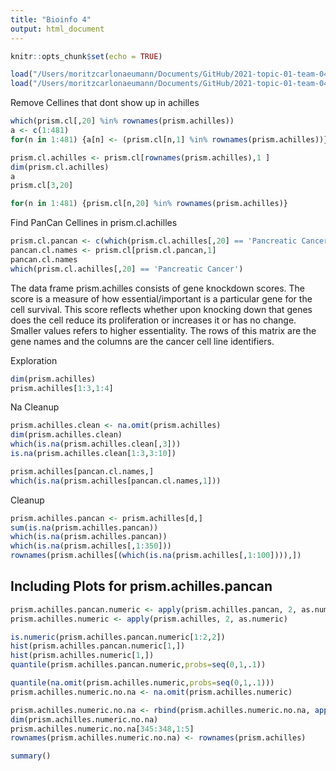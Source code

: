 ```yaml
---
title: "Bioinfo 4"
output: html_document
---
```


```r
knitr::opts_chunk$set(echo = TRUE)

load("/Users/moritzcarlonaeumann/Documents/GitHub/2021-topic-01-team-04/Data/cellline_datasets.rda")
load("/Users/moritzcarlonaeumann/Documents/GitHub/2021-topic-01-team-04/Data/prism_datasets.rda")
```
Remove Cellines that dont show up in achilles
```r
which(prism.cl[,20] %in% rownames(prism.achilles))
a <- c(1:481)
for(n in 1:481) {a[n] <- (prism.cl[n,1] %in% rownames(prism.achilles))}

prism.cl.achilles <- prism.cl[rownames(prism.achilles),1 ] 
dim(prism.cl.achilles)
a
prism.cl[3,20]
```
```r
for(n in 1:481) {prism.cl[n,20] %in% rownames(prism.achilles)}
```

Find PanCan Cellines in prism.cl.achilles
```r
prism.cl.pancan <- c(which(prism.cl.achilles[,20] == 'Pancreatic Cancer'))
pancan.cl.names <- prism.cl[prism.cl.pancan,1]
pancan.cl.names
which(prism.cl.achilles[,20] == 'Pancreatic Cancer')
```

The data frame prism.achilles consists of gene knockdown scores. The score is a measure of how essential/important is a particular gene for the cell survival. This score reflects whether upon knocking down that genes does the cell reduce its proliferation or increases it or has no change. Smaller values refers to higher essentiality. The rows of this matrix are the gene names and the columns are the cancer cell line identifiers.

Exploration
```r
dim(prism.achilles)
prism.achilles[1:3,1:4]
```
Na Cleanup
```r
prism.achilles.clean <- na.omit(prism.achilles)
dim(prism.achilles.clean)
which(is.na(prism.achilles.clean[,3]))
is.na(prism.achilles.clean[1:3,3:10])

```


```r
prism.achilles[pancan.cl.names,]
which(is.na(prism.achilles[pancan.cl.names,1]))
```

Cleanup
```r

prism.achilles.pancan <- prism.achilles[d,]
sum(is.na(prism.achilles.pancan))
which(is.na(prism.achilles.pancan))
which(is.na(prism.achilles[,1:350]))
rownames(prism.achilles[(which(is.na(prism.achilles[,1:100]))),])
```

## Including Plots for prism.achilles.pancan


```r
prism.achilles.pancan.numeric <- apply(prism.achilles.pancan, 2, as.numeric)
prism.achilles.numeric <- apply(prism.achilles, 2, as.numeric)
```

```r
is.numeric(prism.achilles.pancan.numeric[1:2,2])
hist(prism.achilles.pancan.numeric[1,])
hist(prism.achilles.numeric[1,])
quantile(prism.achilles.pancan.numeric,probs=seq(0,1,.1))
```
```r
quantile(na.omit(prism.achilles.numeric,probs=seq(0,1,.1)))
prism.achilles.numeric.no.na <- na.omit(prism.achilles.numeric)
```
```r
prism.achilles.numeric.no.na <- rbind(prism.achilles.numeric.no.na, apply(prism.achilles.numeric.no.na,2,mean))
dim(prism.achilles.numeric.no.na)
prism.achilles.numeric.no.na[345:348,1:5]
rownames(prism.achilles.numeric.no.na) <- rownames(prism.achilles)
```
```r
summary()
```

